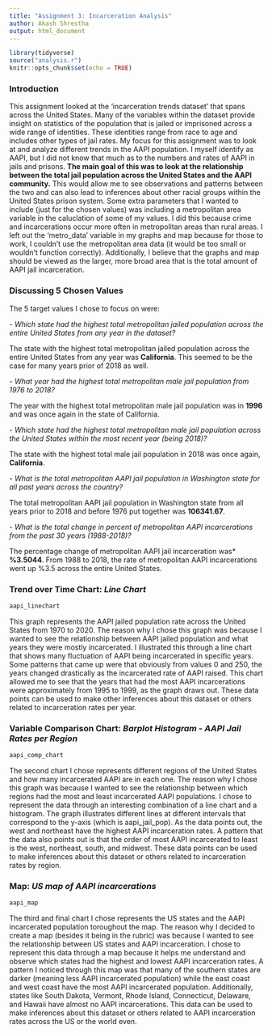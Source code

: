 ```yaml
---
title: "Assignment 3: Incarceration Analysis"
author: Akash Shrestha
output: html_document
---
```


```r
library(tidyverse)
source("analysis.r")
knitr::opts_chunk$set(echo = TRUE)
```

### **Introduction**

This assignment looked at the 'incarceration trends dataset' that spans across the United States. Many of the variables within the dataset provide insight on statistics of the population that is jailed or imprisoned across a wide range of identities. These identities range from race to age and includes other types of jail rates. My focus for this assignment was to look at and analyze different trends in the AAPI population. I myself identify as AAPI, but I did not know that much as to the numbers and rates of AAPI in jails and prisons. **The main goal of this was to look at the relationship between the total jail population across the United States and the AAPI community.** This would allow me to see observations and patterns between the two and can also lead to inferences about other racial groups within the United States prison system. Some extra parameters that I wanted to include (just for the chosen values) was including a metropolitan area variable in the caluclation of some of my values. I did this because crime and incarcerations occur more often in metropolitan areas than rural areas. I left out the 'metro_data' variable in my graphs and map because for those to work, I couldn't use the metropolitan area data (it would be too small or wouldn't function correctly). Additionally, I believe that the graphs and map should be viewed as the larger, more broad area that is the total amount of AAPI jail incarceration.

### **Discussing 5 Chosen Values**

The 5 target values I chose to focus on were:

_- Which state had the highest total metropolitan jailed population across the entire United States from any year in the dataset?_

The state with the highest total metropolitan jailed population across the entire United States from any year was **California**. This seemed to be the case for many years prior of 2018 as well. 

_- What year had the highest total metropolitan male jail population from 1976 to 2018?_

The year with the highest total metropolitan male jail population was in **1996** and was once again in the state of California.

_- Which state had the highest total metropolitan male jail population across the United States within the most recent year (being 2018)?_

The state with the highest total male jail population in 2018 was once again, **California**.

_- What is the total metropolitan AAPI jail population in Washington state for all past years across the country?_

The total metropolitan AAPI jail population in Washington state from all years prior to 2018 and before 1976 put together was **106341.67**.

_- What is the total change in percent of metropolitan AAPI incarcerations from the past 30 years (1988-2018)?_

The percentage change of metropolitan AAPI jail incarceration was* **%3.5044**. From 1988 to 2018, the rate of metropolitan AAPI incarcerations went up %3.5 across the entire United States.

### **Trend over Time Chart:** _Line Chart_
```r
aapi_linechart
```

This graph represents the AAPI jailed population rate across the United States from 1970 to 2020. The reason why I chose this graph was because I wanted to see the relationship between AAPI jailed population and what years they were mostly incarcerated. I illustrated this through a line chart that shows many fluctuation of AAPI being incarcerated in specific years. Some patterns that came up were that obviously from values 0 and 250, the years changed drastically as the incarcerated rate of AAPI raised. This chart allowed me to see that the years that had the most AAPI incarcerations were approximately from 1995 to 1999, as the graph draws out. These data points can be used to make other inferences about this dataset or others related to incarceration rates per year.

### **Variable Comparison Chart:** _Barplot Histogram - AAPI Jail Rates per Region_
```r
aapi_comp_chart
```

The second chart I chose represents different regions of the United States and how many incarcerated AAPI are in each one. The reason why I chose this graph was because I wanted to see the relationship between which regions had the most and least incarcerated AAPI populations. I chose to represent the data through an interesting combination of a line chart and a histogram. The graph illustrates different lines at different intervals that correspond to the y-axis (which is aapi_jail_pop). As the data points out, the west and northeast have the highest AAPI incarceration rates. A pattern that the data also points out is that the order of most AAPI incarcerated to least is the west, northeast, south, and midwest. These data points can be used to make inferences about this dataset or others related to incarceration rates by region.

### **Map:** _US map of AAPI incarcerations_
```r
aapi_map
```

The third and final chart I chose represents the US states and the AAPI incarcerated population toroughout the map. The reason why I decided to create a map (besides it being in the rubric) was because I wanted to see the relationship between US states and AAPI incarceration. I chose to represent this data through a map because it helps me understand and observe which states had the highest and lowest AAPI incarceration rates. A pattern I noticed through this map was that many of the southern states are darker (meaning less AAPI incarcerated population) while the east coast and west coast have the most AAPI incarcerated population. Additionally, states like South Dakota, Vermont, Rhode Island, Connecticut, Delaware, and Hawaii have almost no AAPI incarcerations. This data can be used to make inferences about this dataset or others related to AAPI incarceration rates across the US or the world even.
